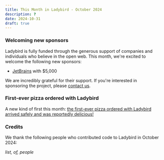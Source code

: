 ```yaml
---
title: This Month in Ladybird - October 2024
description: ?
date: 2024-10-31
draft: true
---
```


### Welcoming new sponsors

Ladybird is fully funded through the generous support of companies and individuals who believe in the open web. This month, we're excited to welcome the following new sponsors:

- [JetBrains](https://www.jetbrains.com) with $5,000

We are incredibly grateful for their support. If you're interested in sponsoring the project, please [contact us](mailto:contact@ladybird.org).

### First-ever pizza ordered with Ladybird

A new kind of first this month: [the first-ever pizza ordered with Ladybird arrived safely and was reportedly delicious!](https://x.com/awesomekling/status/1846607417343463524)

### Credits

We thank the following people who contributed code to Ladybird in October 2024:

_list, of, people_
